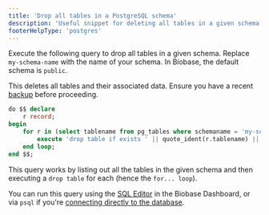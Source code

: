 ```yaml
---
title: 'Drop all tables in a PostgreSQL schema'
description: 'Useful snippet for deleting all tables in a given schema'
footerHelpType: 'postgres'
---
```


Execute the following query to drop all tables in a given schema.
Replace `my-schema-name` with the name of your schema. In Biobase, the default schema is `public`.

<Admonition type="caution">

This deletes all tables and their associated data. Ensure you have a recent [backup](/docs/guides/platform/backups) before proceeding.

</Admonition>

```sql
do $$ declare
    r record;
begin
    for r in (select tablename from pg_tables where schemaname = 'my-schema-name') loop
        execute 'drop table if exists ' || quote_ident(r.tablename) || ' cascade';
    end loop;
end $$;
```

This query works by listing out all the tables in the given schema and then executing a `drop table` for each (hence the `for... loop`).

You can run this query using the [SQL Editor](https://biobase.studio/dashboard/project/_/sql) in the Biobase Dashboard, or via `psql` if you're [connecting directly to the database](/docs/guides/database/connecting-to-postgres#direct-connections).
